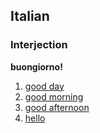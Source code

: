 ==Italian==
===Interjection===
'''buongiorno!'''

#[[good day]]
#[[good morning]]
#[[good afternoon]]
#[[hello]]